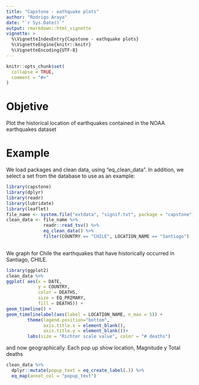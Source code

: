 ```yaml
---
title: "Capstone - eathquake plots"
author: "Rodrigo Araya"
date: "`r Sys.Date()`"
output: rmarkdown::html_vignette
vignette: >
  %\VignetteIndexEntry{Capstone - eathquake plots}
  %\VignetteEngine{knitr::knitr}
  %\VignetteEncoding{UTF-8}
---
```


```r
knitr::opts_chunk$set(
  collapse = TRUE,
  comment = "#>"
)
```

# Objetive
Plot the historical location of earthquakes contained in the NOAA earthquakes dataset

# Example

We load packages and clean data, using "eq_clean_data". In addition, we select a set from the database to use as an example:

```r
library(capstone)
library(dplyr)
library(readr)
library(lubridate)
library(leaflet)
file_name <- system.file("extdata", "signif.txt", package = "capstone")
clean_data <- file_name %>%
              readr::read_tsv() %>%
              eq_clean_data() %>%
              filter(COUNTRY == "CHILE", LOCATION_NAME == "Santiago")
              
```

We graph for Chile the earthquakes that have historically occurred in Santiago, CHILE.

```r
library(ggplot2)
clean_data %>% 
ggplot( aes(x = DATE, 
            y = COUNTRY, 
            color = DEATHS, 
            size = EQ_PRIMARY, 
            fill = DEATHS)) + 
geom_timeline() +
geom_timelinelabel(aes(label = LOCATION_NAME, n_max = 5)) + 
        theme(legend.position="bottom",
              axis.title.x = element_blank(),
              axis.title.y = element_blank())+
        labs(size = "Richter scale value", color = "# deaths")
```

and now geographically. Each pop up show location, Magnitude y Total deaths

```r
clean_data %>%  
  dplyr::mutate(popup_text = eq_create_label(.)) %>% 
  eq_map(annot_col = "popup_text")
```
